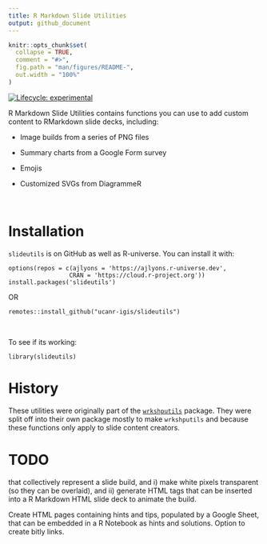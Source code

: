 ```yaml
---
title: R Markdown Slide Utilities 
output: github_document
---
```


<!-- README.md is generated from README.Rmd. Edit this file, not that one -->

```r
knitr::opts_chunk$set(
  collapse = TRUE,
  comment = "#>",
  fig.path = "man/figures/README-",
  out.width = "100%"
)
```

<!-- badges: start -->
[![Lifecycle: experimental](https://img.shields.io/badge/lifecycle-experimental-orange.svg)](https://lifecycle.r-lib.org/articles/stages.html#experimental)  
<!-- badges: end -->

R Markdown Slide Utilities contains functions you can use to add custom content to RMarkdown slide decks, including:

- Image builds from a series of PNG files 

- Summary charts from a Google Form survey

- Emojis

- Customized SVGs from DiagrammeR

\

# Installation

`slideutils` is on GitHub as well as R-universe. You can install it with:

```
options(repos = c(ajlyons = 'https://ajlyons.r-universe.dev',
                 CRAN = 'https://cloud.r-project.org'))
install.packages('slideutils')
```

OR

```
remotes::install_github("ucanr-igis/slideutils")
```

\

To see if its working:

```
library(slideutils)
```

# History

These utilities were originally part of the [`wrkshputils`](https://github.com/ucanr-igis/wrkshputils) package. They were split off into their own package mostly to make `wrkshputils` and because these functions only apply to slide content creators.

# TODO

that collectively represent a slide build, and i) make white pixels transparent (so they can be overlaid), and ii) generate HTML tags that can be inserted into a R Markdown HTML slide deck to animate the build.

Create HTML pages containing hints and tips, populated by a Google Sheet, that can be embedded in a R Notebook as hints and solutions. Option to create bitly links.
